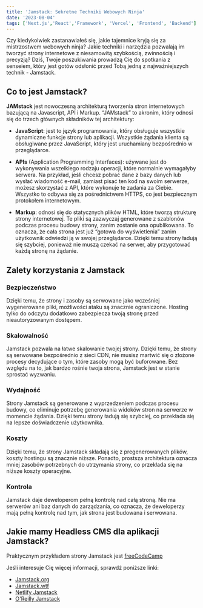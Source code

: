 ```yaml
---
title: 'Jamstack: Sekretne Techniki Webowych Ninja'
date: '2023-08-04'
tags: ['Next.js','React','Framework', 'Vercel', 'Frontend', 'Backend']
---
```


<CustomImage src="https://raw.githubusercontent.com/Lukols-Dev/lukols-blog-posts/main/images/jamstack-sekretne-techniki-webowych-ninja/jamstack.png" alt="Jamstack" />

Czy kiedykolwiek zastanawiałeś się, jakie tajemnice kryją się za mistrzostwem webowych ninja? Jakie techniki i narzędzia pozwalają im tworzyć strony internetowe z niesamowitą szybkością, zwinnością i precyzją? Dziś, Twoje poszukiwania prowadzą Cię do spotkania z senseiem, który jest gotów odsłonić przed Tobą jedną z najważniejszych technik - Jamstack.

## Co to jest Jamstack?

**JAMstack** jest nowoczesną architekturą tworzenia stron internetowych bazującą na Javascript, API i Markup. “JAMstack” to akronim, który odnosi się do trzech głównych składników tej architektury:

- **JavaScript**: jest to język programowania, który obsługuje wszystkie dynamiczne funkcje strony lub aplikacji. Wszystkie żądania klienta są obsługiwane przez JavaScript, który jest uruchamiany bezpośrednio w przeglądarce.

- **APIs** (Application Programming Interfaces): używane jest do wykonywania wszelkiego rodzaju operacji, które normalnie wymagałyby serwera. Na przykład, jeśli chcesz pobrać dane z bazy danych lub wysłać wiadomość e-mail, zamiast pisać ten kod na swoim serwerze, możesz skorzystać z API, które wykonuje te zadania za Ciebie. Wszystko to odbywa się za pośrednictwem HTTPS, co jest bezpiecznym protokołem internetowym.

- **Markup**: odnosi się do statycznych plików HTML, które tworzą strukturę strony internetowej. Te pliki są zazwyczaj generowane z szablonów podczas procesu budowy strony, zanim zostanie ona opublikowana. To oznacza, że cała strona jest już  “gotowa do wyświetlenia” zanim użytkownik odwiedzi ją w swojej przeglądarce. Dzięki temu strony ładują się szybciej, ponieważ nie muszą czekać na serwer, aby przygotować każdą stronę na żądanie.

<CustomImage src="https://raw.githubusercontent.com/Lukols-Dev/lukols-blog-posts/main/images/jamstack-sekretne-techniki-webowych-ninja/jam.png" alt="JAM" />

## Zalety korzystania z Jamstack

### Bezpieczeństwo

Dzięki temu, że strony i zasoby są serwowane jako wcześniej wygenerowane pliki, możliwości ataku są znacznie ograniczone. Hosting tylko do odczytu dodatkowo zabezpiecza twoją stronę przed nieautoryzowanym dostępem.

### Skalowalność

Jamstack pozwala na łatwe skalowanie twojej strony. Dzięki temu, że strony są serwowane bezpośrednio z sieci CDN, nie musisz martwić się o złożone procesy decydujące o tym, które zasoby mogą być buforowane. Bez względu na to, jak bardzo rośnie twoja strona, Jamstack jest w stanie sprostać wyzwaniu.

### Wydajność

Strony Jamstack są generowane z wyprzedzeniem podczas procesu budowy, co eliminuje potrzebę generowania widoków stron na serwerze w momencie żądania. Dzięki temu strony ładują się szybciej, co przekłada się na lepsze doświadczenie użytkownika.

### Koszty

Dzięki temu, że strony Jamstack składają się z pregenerowanych plików, koszty hostingu są znacznie niższe. Ponadto, prostsza architektura oznacza mniej zasobów potrzebnych do utrzymania strony, co przekłada się na niższe koszty operacyjne.

### Kontrola

Jamstack daje deweloperom pełną kontrolę nad całą stroną. Nie ma serwerów ani baz danych do zarządzania, co oznacza, że deweloperzy mają pełną kontrolę nad tym, jak strona jest budowana i serwowana.

## Jakie mamy Headless CMS dla aplikacji Jamstack?

<CustomImage src="https://raw.githubusercontent.com/Lukols-Dev/lukols-blog-posts/main/images/jamstack-sekretne-techniki-webowych-ninja/cms.png" alt="CMS" />

Praktycznym przykładem strony Jamstack jest [freeCodeCamp](https://www.freecodecamp.org/)

<CustomImage src="https://raw.githubusercontent.com/Lukols-Dev/lukols-blog-posts/main/images/jamstack-sekretne-techniki-webowych-ninja/freecodecamp.png" alt="Freecodecamp" />

Jeśli interesuje Cię więcej informacji, sprawdź poniższe linki:
- [Jamstack.org](https://jamstack.org/)
- [Jamstack.wtf](https://jamstack.wtf/)
- [Netlify Jamstack](https://www.netlify.com/jamstack/)
- [O'Reilly Jamstack](https://www.netlify.com/oreilly-jamstack/)


